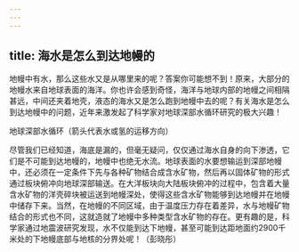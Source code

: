 ```yaml
---
---
---
```

title: 海水是怎么到达地幔的
---




地幔中有水，那么这些水又是从哪里来的呢？答案你可能想不到！原来，大部分的地幔水来自地球表面的海洋。你也许会感到奇怪，海洋与地球内部的地幔之间相隔甚远，中间还夹着地壳，液态的海水又是怎么跑到地幔中去的呢？有关海水是怎么到达地幔中的问题，近年来激发起了科学家对地球深部水循环研究的极大兴趣！

地球深部水循环（箭头代表水或氢的运移方向）



尽管我们已经知道，海底是漏的，但毫无疑问，仅仅通过海水自身的向下渗透，它们是不可能到达地幔的，地幔中也绝无水流。地球表面的水要想输运到深部地幔中，还必须在一定条件下先与各种矿物结合成含水矿物，然后再以固体矿物的形式通过板块俯冲向地球深部输送。在大洋板块向大陆板块俯冲的过程中，包含着大量含水矿物的洋壳碎块被运送到地幔深处，使得这些含水矿物能够到达地幔并在地幔中储存下来。当然，在地幔的不同区域，由于温度压力存在着差异，水与地幔矿物结合的形式也不同，这就造就了地幔中多种类型含水矿物的存在。更有趣的是，科学家通过地震波研究发现，水不仅能到达下地幔，甚至可能到达距地面约2900千米处的下地幔底部与地核的分界处呢！（彭晓彤）